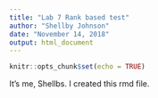 ```yaml
---
title: "Lab 7 Rank based test"
author: "Shellby Johnson"
date: "November 14, 2018"
output: html_document
---
```


```r
knitr::opts_chunk$set(echo = TRUE)
```

It's me, Shellbs. I created this rmd file.
